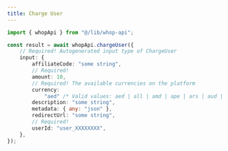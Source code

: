 ```yaml
---
title: Charge User
---
```


```typescript
import { whopApi } from "@/lib/whop-api";

const result = await whopApi.chargeUser({
	// Required! Autogenerated input type of ChargeUser
	input: {
		affiliateCode: "some string",
		// Required!
		amount: 10,
		// Required! The available currencies on the platform
		currency:
			"aed" /* Valid values: aed | all | amd | ape | ars | aud | bam | bgn | bhd | bob | brl | bsd | cad | chf | clp | cop | crc | czk | dkk | dop | dzd | egp | etb | eth | eur | gbp | ghs | gmd | gtq | gyd | hkd | huf | idr | ils | inr | jmd | jod | jpy | kes | khr | krw | kwd | lkr | mad | mdl | mga | mkd | mnt | mop | mur | mxn | myr | nad | ngn | nok | nzd | omr | pen | php | pkr | pln | pyg | qar | ron | rsd | rub | rwf | sar | sek | sgd | thb | tnd | try | ttd | twd | tzs | usd | uyu | uzs | vnd | xcd | xof | zar */,
		description: "some string",
		metadata: { any: "json" },
		redirectUrl: "some string",
		// Required!
		userId: "user_XXXXXXXX",
	},
});

```
